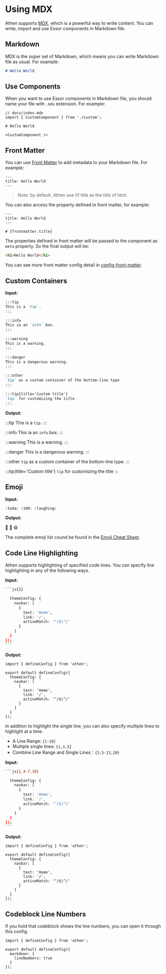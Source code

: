 # Using MDX

Athen supports [MDX](https://mdxjs.com/), which is a powerful way to write content. You can write, import and use Essor components in Markdown file.

## Markdown

MDX is the super set of Markdown, which means you can write Markdown file as usual. For example:

```md
# Hello World
```

## Use Components

When you want to use Essor components in Markdown file, you should name your file with `.mdx` extension. For example:

```mdx
// docs/index.mdx
import { CustomComponent } from './custom';

# Hello World

<CustomComponent />
```

## Front Matter

You can use [Front Matter](https://jekyllrb.com/docs/front-matter/) to add metadata to your Markdown file. For example:

```mdx
---
title: Hello World
---
```

> Note: by default, Athen use h1 title as the title of html.

You can also access the property defined in front matter, for example:

```mdx
---
title: Hello World
---

# {frontmatter.title}
```

The properties defined in front matter will be passed to the component as `meta` property. So the final output will be:

```html
<h1>Hello World</h1>
```

You can see more front matter config detail in [config-front-matter](/en/api/config-front-matter).

## Custom Containers

**Input:**

```markdown
:::tip
This is a `tip`.
:::

:::info
This ia an `info` box.
:::

:::warning
This is a warning.
:::

:::danger
This is a dangerous warning.
:::

:::other
`tip` as a custom container of the bottom-line type
:::

:::tip{title='Custom title'}
`tip` for customizing the title
:::
```

**Output:**

:::tip
This is a `tip`.
:::

:::info
This ia an `info` box.
:::

:::warning
This is a warning.
:::

:::danger
This is a dangerous warning.
:::

:::other
`tip` as a custom container of the bottom-line type.
:::

:::tip{title='Custom title'}
`tip` for customizing the title
:::

## Emoji

**Input:**

```bash
:tada: :100: :laughing:
```

**Output:**

:tada: :100: :laughing:

The complete emoji list cound be found in the [Emoji Cheat Sheet](https://www.webfx.com/tools/emoji-cheat-sheet/).

## Code Line Highlighting

Athen supports highlighting of specified code lines. You can specify line highlighting in any of the following ways.

**Input:**

````bash
```js{1}

  themeConfig: {
    navbar: [
      {
        text: 'Home',
        link: '/',
        activeMatch: '^/$|^/'
      }
    ]
  }
});
```
````

**Output:**

```js{1}
import { defineConfig } from 'athen';

export default defineConfig({
  themeConfig: {
    navbar: [
      {
        text: 'Home',
        link: '/',
        activeMatch: '^/$|^/'
      }
    ]
  }
});
```

In addition to highlight the single line, you can also specify multiple lines to highlight at a time.

- A Line Range: `{1-10}`
- Multiple single lines: `{1,3,5}`
- Combine Line Range and Single Lines：`{3,5-13,20}`

**Input:**

````bash
```js{1,4-7,10}

  themeConfig: {
    navbar: [
      {
        text: 'Home',
        link: '/',
        activeMatch: '^/$|^/'
      }
    ]
  }
});
```
````

**Output:**

```js{1,4-7,10}
import { defineConfig } from 'athen';

export default defineConfig({
  themeConfig: {
    navbar: [
      {
        text: 'Home',
        link: '/',
        activeMatch: '^/$|^/'
      }
    ]
  }
});
```

## Codeblock Line Numbers

If you hold that codeblock shows the line numbers, you can open it through this config.

```js{5}
import { defineConfig } from 'athen';

export default defineConfig({
  markdown: {
    lineNumbers: true
  }
});
```
